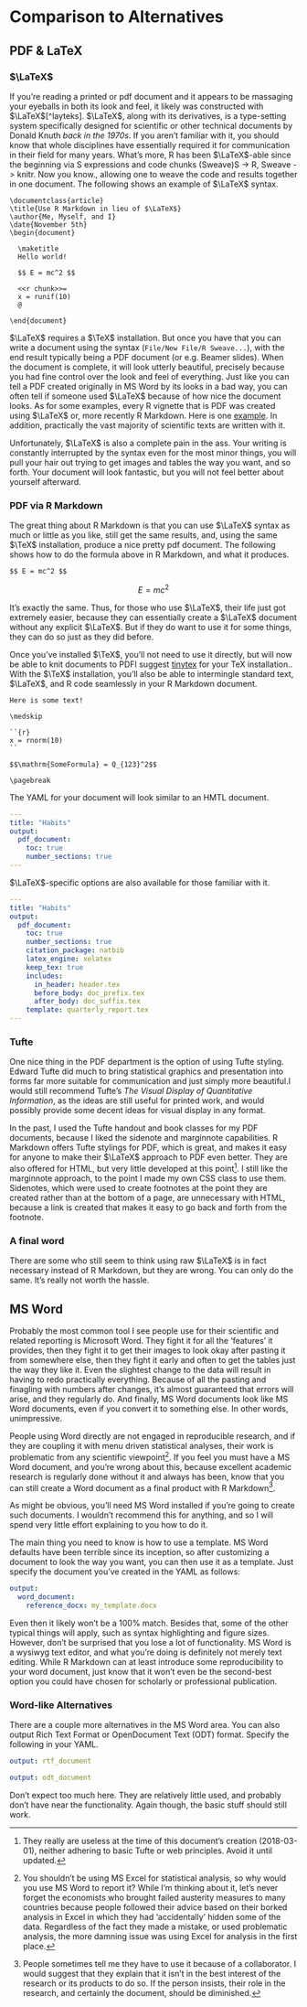 # Comparison to Alternatives

## PDF & LaTeX

### $\LaTeX$

If you're reading a printed or pdf document and it appears to be massaging your eyeballs in both its look and feel, it likely was constructed with $\LaTeX$[^layteks]. $\LaTeX$, along with its derivatives, is a type-setting system specifically designed for scientific or other technical documents by Donald Knuth *back in the 1970s*.  If you aren't familiar with it, you should know that whole disciplines have essentially required it for communication in their field for many years.  What's more, R has been $\LaTeX$-able since the beginning via S expressions and code chunks (Sweave)<span class="marginnote">S -> R, Sweave -> knitr.  Now you know.</span>, allowing one to weave the code and results together in one document.  The following shows an example of $\LaTeX$ syntax.

```
\documentclass{article}
\title{Use R Markdown in lieu of $\LaTeX$}
\author{Me, Myself, and I}
\date{November 5th}
\begin{document}
 
  \maketitle
  Hello world!
   
  $$ E = mc^2 $$
   
  <<r chunk>>=
  x = runif(10)
  @
  
\end{document}
```

$\LaTeX$ requires a $\TeX$ installation. But once you have that you can write a document using the syntax (`File/New File/R Sweave...`), with the end result typically being a PDF document (or e.g. Beamer slides). When the document is complete, it will look utterly beautiful, precisely because you had fine control over the look and feel of everything.  Just like you can tell a PDF created originally in MS Word by its looks in a bad way, you can often tell if someone used $\LaTeX$ because of how nice the document looks.  As for some examples, every R vignette that is PDF was created using $\LaTeX$ or, more recently R Markdown.  Here is one [example](https://cran.r-project.org/web/packages/brms/vignettes/brms_overview.pdf).  In addition, practically the vast majority of scientific texts are written with it.

Unfortunately, $\LaTeX$ is also a complete pain in the ass.  Your writing is constantly interrupted by the syntax even for the most minor things, you will pull your hair out trying to get images and tables the way you want, and so forth.  Your document will look fantastic, but you will not feel better about yourself afterward.


### PDF via R Markdown

The great thing about R Markdown is that you can use $\LaTeX$ syntax as much or little as you like, still get the same results, and, using the same $\TeX$ installation, produce a nice pretty pdf document.  The following shows how to do the formula above in R Markdown, and what it produces.

```
$$ E = mc^2 $$
```

$$ E = mc^2 $$

It's exactly the same. Thus, for those who use $\LaTeX$, their life just got extremely easier, because they can essentially create a $\LaTeX$ document without any explicit $\LaTeX$.  But if they do want to use it for some things, they can do so just as they did before.  


Once you've installed $\TeX$, you'll not need to use it directly, but will now be able to knit documents to PDF<span class="marginnote">I suggest [tinytex](https://yihui.name/tinytex/) for your TeX installation.</span>. With the $\TeX$ installation, you'll also be able to intermingle standard text, $\LaTeX$, and R code seamlessly in your R Markdown document.

```
Here is some text!

\medskip

``{r}
x = rnorm(10)
``

$$\mathrm{SomeFormula} = Q_{123}^2$$

\pagebreak
```

The YAML for your document will look similar to an HMTL document.

```yaml
---
title: "Habits"
output:
  pdf_document:
    toc: true
    number_sections: true
---
```

$\LaTeX$-specific options are also available for those familiar with it.


```yaml
---
title: "Habits"
output:
  pdf_document:
    toc: true
    number_sections: true
    citation_package: natbib
    latex_engine: xelatex
    keep_tex: true
    includes:
      in_header: header.tex
      before_body: doc_prefix.tex
      after_body: doc_suffix.tex
    template: quarterly_report.tex
---
```



### Tufte

One nice thing in the PDF department is the option of using Tufte styling.  Edward Tufte did much to bring statistical graphics and presentation into forms far more suitable for communication and just simply more beautiful.<span class="marginnote">I would still recommend Tufte's *The Visual Display of Quantitative Information*, as the ideas are still useful for printed work, and would possibly provide some decent ideas for visual display in any format.</span>

In the past, I used the Tufte handout and book classes for my PDF documents, because I liked the <span class="emph">sidenote</span> and <span class="emph">marginnote</span> capabilities. R Markdown offers Tufte stylings for PDF, which is great, and makes it easy for anyone to make their $\LaTeX$ approach to PDF even better.  They are also offered for HTML, but very little developed at this point[^tuftehtml].  I still like the marginnote approach, to the point I made my own CSS class to use them.  Sidenotes, which were used to create footnotes at the point they are created rather than at the bottom of a page, are unnecessary with HTML, because a link is created that makes it easy to go back and forth from the footnote.



### A final word

There are some who still seem to think using raw $\LaTeX$ is in fact necessary instead of R Markdown, but they are wrong.  You can only do the same.  It's really not worth the hassle.




## MS Word

Probably the most common tool I see people use for their scientific and related reporting is Microsoft Word. They fight it for all the 'features' it provides, then they fight it to get their images to look okay after pasting it from somewhere else, then they fight it early and often to get the tables just the way they like it.  Even the slightest change to the data will result in having to redo practically everything.  Because of all the pasting and finagling with numbers after changes, it's almost guaranteed that errors will arise, and they regularly do.  And finally, MS Word documents look like MS Word documents, even if you convert it to something else.  In other words, unimpressive.  

People using Word directly are not engaged in reproducible research, and if they are coupling it with menu driven statistical analyses, their work is problematic from any scientific viewpoint[^econfail].  If you feel you must have a MS Word document, and you're wrong about this, because excellent academic research is regularly done without it and always has been, know that you can still create a Word document as a final product with R Markdown[^msword].


As might be obvious, you'll need MS Word installed if you're going to create such documents. I wouldn't recommend this for anything, and so I will spend very little effort explaining to you how to do it.  

The main thing you need to know is how to use a template.  MS Word defaults have been terrible since its inception, so after customizing a document to look the way you want, you can then use it as a template.  Just specify the document you've created in the YAML as follows:


```yaml
output:
  word_document:
    reference_docx: my_template.docx
```



Even then it likely won't be a 100% match. Besides that, some of the other typical things will apply, such as syntax highlighting and figure sizes.  However, don't be surprised that you lose a lot of functionality.  MS Word is a <span class="emph hoverfoot" title='what you see is what you get'>wysiwyg</span> text editor, and what you're doing is definitely not merely text editing. While R Markdown can at least introduce some reproducibility to your word document, just know that it won't even be the second-best option you could have chosen for scholarly or professional publication.

### Word-like Alternatives

There are a couple more alternatives in the MS Word area.  You can also output Rich Text Format or OpenDocument Text (ODT) format.  Specify the following in your YAML.

```yaml
output: rtf_document
```

```yaml
output: odt_document
```

Don't expect too much here. They are relatively little used, and probably don't have near the functionality.  Again though, the basic stuff should still work.


[^msword]: People sometimes tell me they have to use it because of a collaborator.  I would suggest that they explain that it isn't in the best interest of the research or its products to do so.  If the person insists, their role in the research, and certainly the document, should be diminished.

[^econfail]: You shouldn't be using MS Excel for statistical analysis, so why would you use MS Word to report it? While I'm thinking about it, let's never forget the economists who brought failed austerity measures to many countries because people followed their advice based on their borked analysis in Excel in which they had 'accidentally' hidden some of the data.  Regardless of the fact they made a mistake, or used problematic analysis, the more damning issue was using Excel for analysis in the first place.

[^tuftehtml]: They really are useless at the time of this document's creation (2018-03-01), neither adhering to basic Tufte or web principles.  Avoid it until updated.